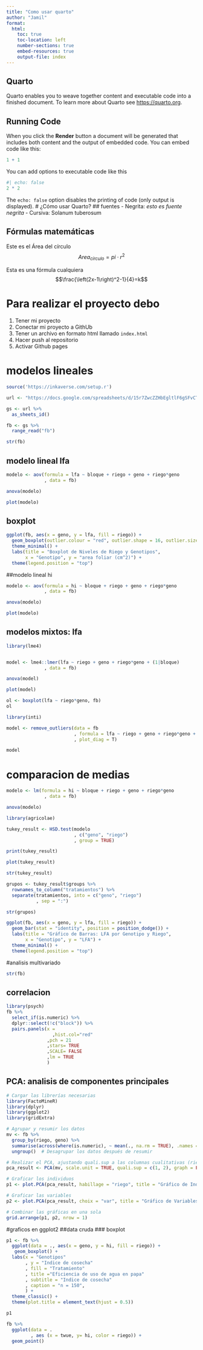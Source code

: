 ```yaml
---
title: "Como usar quarto"
author: "Jamil"
format:
  html:
    toc: true
    toc-location: left
    number-sections: true
    embed-resources: true
    output-file: index
---
```


## Quarto

Quarto enables you to weave together content and executable code into a finished document. To learn more about Quarto see <https://quarto.org>.

## Running Code

When you click the **Render** button a document will be generated that includes both content and the output of embedded code. You can embed code like this:

```r
1 + 1
```

You can add options to executable code like this 

```r
#| echo: false
2 * 2
```

The `echo: false` option disables the printing of code (only output is displayed).
# ¿Cómo usar Quarto?
## fuentes
- Negrita: *esto es fuente negrita*
- Cursiva: Solanum tuberosum

## Fórmulas matemáticas
Este es el Área del círculo$$Area_{círculo}=pi\cdot r^2$$


Esta es una fórmula cualquiera $$\frac{\left(2x-1\right)^2-1}{4}=k$$

# Para realizar el proyecto debo
1. Tener mi proyecto
1. Conectar mi proyecto a GithUb
1. Tener un archivo en formato html llamado  `index.html`
1. Hacer push al repositorio
1. Activar Github pages


# modelos lineales

```r
source('https://inkaverse.com/setup.r')

url <- "https://docs.google.com/spreadsheets/d/15r7ZwcZZHbEgltlF6gSFvCTFA-CFzVBWwg3mFlRyKPs/edit?gid=1263018298#gid=1263018298"

gs <- url %>% 
  as_sheets_id()

fb <- gs %>% 
  range_read("fb")

str(fb)
```

## modelo lineal lfa

```r
modelo <- aov(formula = lfa ~ bloque + riego + geno + riego*geno
              , data = fb)

anova(modelo)

plot(modelo)
```

## boxplot

```r
ggplot(fb, aes(x = geno, y = lfa, fill = riego)) +
  geom_boxplot(outlier.colour = "red", outlier.shape = 16, outlier.size = 3) +
  theme_minimal() +
  labs(title = "Boxplot de Niveles de Riego y Genotipos",
       x = "Genotipo", y = "area foliar (cm^2)") +
  theme(legend.position = "top") 
```

##modelo lineal hi

```r
modelo <- aov(formula = hi ~ bloque + riego + geno + riego*geno
              , data = fb)

anova(modelo)

plot(modelo)
```

## modelos mixtos: lfa

```r
library(lme4)


model <- lme4::lmer(lfa ~ riego + geno + riego*geno + (1|bloque)
              , data = fb)

anova(model)

plot(model)

ol <- boxplot(lfa ~ riego*geno, fb)
ol
```

```r
library(inti)

model <- remove_outliers(data = fb 
                         , formula = lfa ~ riego + geno + riego*geno + (1|bloque)
                         , plot_diag = T)

model
```

# comparacion de medias 

```r
modelo <- lm(formula = hi ~ bloque + riego + geno + riego*geno
              , data = fb)

anova(modelo)

library(agricolae)

tukey_result <- HSD.test(modelo
                         , c("geno", "riego")
                         , group = TRUE)

print(tukey_result)

plot(tukey_result)

str(tukey_result)

grupos <- tukey_result$groups %>% 
  rownames_to_column("tratamientos") %>% 
  separate(tratamientos, into = c("geno", "riego")
           , sep = ":")

str(grupos)

```

```r
ggplot(fb, aes(x = geno, y = lfa, fill = riego)) +
  geom_bar(stat = "identity", position = position_dodge()) +
  labs(title = "Gráfico de Barras: LFA por Genotipo y Riego",
       x = "Genotipo", y = "LFA") +
  theme_minimal() +
  theme(legend.position = "top")
```



#analisis multivariado 
```r
str(fb)
```

## correlacion

```r
library(psych)
fb %>% 
  select_if(is.numeric) %>% 
  dplyr::select(!c("block")) %>% 
  pairs.panels(x =
                 ,hist.col="red"
               ,pch = 21
               ,stars= TRUE
               ,SCALE= FALSE
               ,lm = TRUE
               )
```


## PCA: analisis de componentes principales 

```r
# Cargar las librerías necesarias
library(FactoMineR)
library(dplyr)
library(ggplot2)
library(gridExtra)

# Agrupar y resumir los datos
mv <- fb %>%
  group_by(riego, geno) %>%
  summarise(across(where(is.numeric), ~ mean(., na.rm = TRUE), .names = "mean_{col}")) %>%
  ungroup()  # Desagrupar los datos después de resumir

# Realizar el PCA, ajustando quali.sup a las columnas cualitativas (riego y geno)
pca_result <- PCA(mv, scale.unit = TRUE, quali.sup = c(1, 2), graph = FALSE)

# Graficar los individuos
p1 <- plot.PCA(pca_result, habillage = "riego", title = "Gráfico de Individuos")

# Graficar las variables
p2 <- plot.PCA(pca_result, choix = "var", title = "Gráfico de Variables")

# Combinar las gráficas en una sola
grid.arrange(p1, p2, nrow = 1)
```

#graficos en ggplot2
##data cruda
### boxplot

```r
p1 <- fb %>% 
  ggplot(data = ., aes(x = geno, y = hi, fill = riego)) +
   geom_boxplot() +
  labs(x = "Genotipos"
       , y = "Indice de cosecha"
       , fill = "Tratamiento" 
       , title ="Eficiencia de uso de agua en papa"
       , subtitle = "Indice de cosecha"
       , caption = "n = 150", 
       ) +
  theme_classic() +
  theme(plot.title = element_text(hjust = 0.5))

p1
```


```r
fb %>% 
  ggplot(data = .
         , aes (x = twue, y= hi, color = riego)) +
  geom_point()
```
















